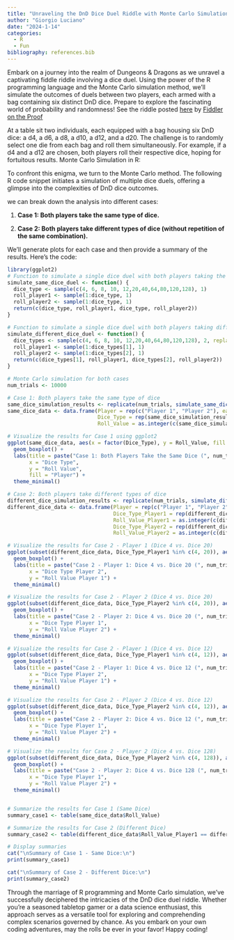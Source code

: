 ```yaml
---
title: "Unraveling the DnD Dice Duel Riddle with Monte Carlo Simulation in R"
author: "Giorgio Luciano"
date: "2024-1-14"
categories: 
  - R
  - Fun
bibliography: references.bib
---
```


Embark on a journey into the realm of Dungeons & Dragons as we unravel a captivating fiddle riddle involving a dice duel. Using the power of the R programming language and the Monte Carlo simulation method, we'll simulate the outcomes of duels between two players, each armed with a bag containing six distinct DnD dice. Prepare to explore the fascinating world of probability and randomness! See the riddle posted [here](https://open.substack.com/pub/thefiddler/p/can-you-roll-the-dungeon-masters?r=2xmwww&utm_campaign=post&utm_medium=web "Can You Roll the Dungeon Master’s Dice?") by [Fiddler on the Proof](https://thefiddler.substack.com/)

At a table sit two individuals, each equipped with a bag housing six DnD dice: a d4, a d6, a d8, a d10, a d12, and a d20. The challenge is to randomly select one die from each bag and roll them simultaneously. For example, if a d4 and a d12 are chosen, both players roll their respective dice, hoping for fortuitous results. Monte Carlo Simulation in R:

To confront this enigma, we turn to the Monte Carlo method. The following R code snippet initiates a simulation of multiple dice duels, offering a glimpse into the complexities of DnD dice outcomes.

we can break down the analysis into different cases:

1.  **Case 1: Both players take the same type of dice.**

2.  **Case 2: Both players take different types of dice (without repetition of the same combination).**

We'll generate plots for each case and then provide a summary of the results. Here's the code:

```r
library(ggplot2)
# Function to simulate a single dice duel with both players taking the same type of dice
simulate_same_dice_duel <- function() {
  dice_type <- sample(c(4, 6, 8, 10, 12,20,40,64,80,120,128), 1)
  roll_player1 <- sample(1:dice_type, 1)
  roll_player2 <- sample(1:dice_type, 1)
  return(c(dice_type, roll_player1, dice_type, roll_player2))
}

# Function to simulate a single dice duel with both players taking different types of dice
simulate_different_dice_duel <- function() {
  dice_types <- sample(c(4, 6, 8, 10, 12,20,40,64,80,120,128), 2, replace = FALSE)
  roll_player1 <- sample(1:dice_types[1], 1)
  roll_player2 <- sample(1:dice_types[2], 1)
  return(c(dice_types[1], roll_player1, dice_types[2], roll_player2))
}

# Monte Carlo simulation for both cases
num_trials <- 10000

# Case 1: Both players take the same type of dice
same_dice_simulation_results <- replicate(num_trials, simulate_same_dice_duel())
same_dice_data <- data.frame(Player = rep(c("Player 1", "Player 2"), each = ncol(same_dice_simulation_results)),
                             Dice_Type = rep(same_dice_simulation_results[1, ], 2),
                             Roll_Value = as.integer(c(same_dice_simulation_results[2, ], same_dice_simulation_results[4, ])))

# Visualize the results for Case 1 using ggplot2
ggplot(same_dice_data, aes(x = factor(Dice_Type), y = Roll_Value, fill = Player)) +
  geom_boxplot() +
  labs(title = paste("Case 1: Both Players Take the Same Dice (", num_trials, "trials)"),
       x = "Dice Type",
       y = "Roll Value",
       fill = "Player") +
  theme_minimal()

# Case 2: Both players take different types of dice
different_dice_simulation_results <- replicate(num_trials, simulate_different_dice_duel())
different_dice_data <- data.frame(Player = rep(c("Player 1", "Player 2"), each = ncol(different_dice_simulation_results)),
                                  Dice_Type_Player1 = rep(different_dice_simulation_results[1, ], 2),
                                  Roll_Value_Player1 = as.integer(c(different_dice_simulation_results[2, ])),
                                  Dice_Type_Player2 = rep(different_dice_simulation_results[3, ], 2),
                                  Roll_Value_Player2 = as.integer(c(different_dice_simulation_results[4, ])))

# Visualize the results for Case 2 - Player 1 (Dice 4 vs. Dice 20)
ggplot(subset(different_dice_data, Dice_Type_Player1 %in% c(4, 20)), aes(x = factor(Dice_Type_Player2), y = Roll_Value_Player1)) +
  geom_boxplot() +
  labs(title = paste("Case 2 - Player 1: Dice 4 vs. Dice 20 (", num_trials, "trials)"),
       x = "Dice Type Player 2",
       y = "Roll Value Player 1") +
  theme_minimal()

# Visualize the results for Case 2 - Player 2 (Dice 4 vs. Dice 20)
ggplot(subset(different_dice_data, Dice_Type_Player2 %in% c(4, 20)), aes(x = factor(Dice_Type_Player1), y = Roll_Value_Player2)) +
  geom_boxplot() +
  labs(title = paste("Case 2 - Player 2: Dice 4 vs. Dice 20 (", num_trials, "trials)"),
       x = "Dice Type Player 1",
       y = "Roll Value Player 2") +
  theme_minimal()

# Visualize the results for Case 2 - Player 1 (Dice 4 vs. Dice 12)
ggplot(subset(different_dice_data, Dice_Type_Player1 %in% c(4, 12)), aes(x = factor(Dice_Type_Player2), y = Roll_Value_Player1)) +
  geom_boxplot() +
  labs(title = paste("Case 2 - Player 1: Dice 4 vs. Dice 12 (", num_trials, "trials)"),
       x = "Dice Type Player 2",
       y = "Roll Value Player 1") +
  theme_minimal()

# Visualize the results for Case 2 - Player 2 (Dice 4 vs. Dice 12)
ggplot(subset(different_dice_data, Dice_Type_Player2 %in% c(4, 12)), aes(x = factor(Dice_Type_Player1), y = Roll_Value_Player2)) +
  geom_boxplot() +
  labs(title = paste("Case 2 - Player 2: Dice 4 vs. Dice 12 (", num_trials, "trials)"),
       x = "Dice Type Player 1",
       y = "Roll Value Player 2") +
  theme_minimal()

# Visualize the results for Case 2 - Player 2 (Dice 4 vs. Dice 128)
ggplot(subset(different_dice_data, Dice_Type_Player2 %in% c(4, 128)), aes(x = factor(Dice_Type_Player1), y = Roll_Value_Player2)) +
  geom_boxplot() +
  labs(title = paste("Case 2 - Player 2: Dice 4 vs. Dice 128 (", num_trials, "trials)"),
       x = "Dice Type Player 1",
       y = "Roll Value Player 2") +
  theme_minimal()


# Summarize the results for Case 1 (Same Dice)
summary_case1 <- table(same_dice_data$Roll_Value)

# Summarize the results for Case 2 (Different Dice)
summary_case2 <- table(different_dice_data$Roll_Value_Player1 == different_dice_data$Roll_Value_Player2)

# Display summaries
cat("\nSummary of Case 1 - Same Dice:\n")
print(summary_case1)

cat("\nSummary of Case 2 - Different Dice:\n")
print(summary_case2)

```


Through the marriage of R programming and Monte Carlo simulation, we've successfully deciphered the intricacies of the DnD dice duel riddle. Whether you're a seasoned tabletop gamer or a data science enthusiast, this approach serves as a versatile tool for exploring and comprehending complex scenarios governed by chance. As you embark on your own coding adventures, may the rolls be ever in your favor! Happy coding!

